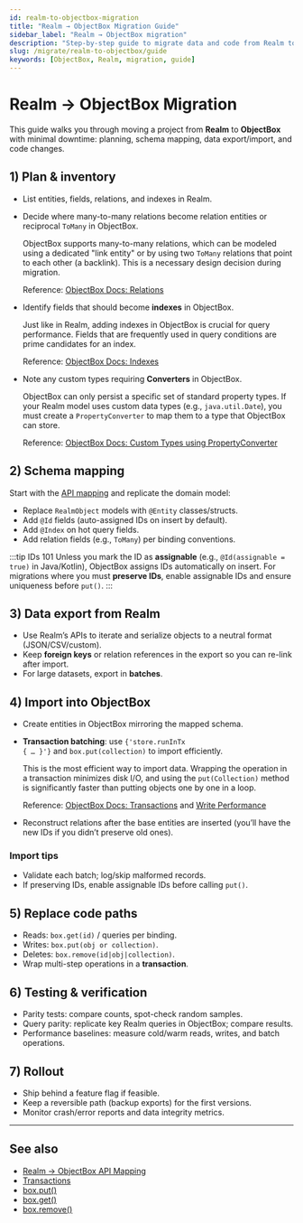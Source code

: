 ```yaml
---
id: realm-to-objectbox-migration
title: "Realm → ObjectBox Migration Guide"
sidebar_label: "Realm → ObjectBox migration"
description: "Step-by-step guide to migrate data and code from Realm to ObjectBox."
slug: /migrate/realm-to-objectbox/guide
keywords: [ObjectBox, Realm, migration, guide]
---
```


# Realm → ObjectBox Migration

This guide walks you through moving a project from **Realm** to **ObjectBox** with minimal downtime: planning, schema mapping, data export/import, and code changes.

## 1) Plan & inventory

- List entities, fields, relations, and indexes in Realm.

- Decide where many-to-many relations become relation entities or reciprocal <code>ToMany</code> in ObjectBox.
  <div className="explanation-list-box">
    <p>ObjectBox supports many-to-many relations, which can be modeled using a dedicated "link entity" or by using two <code>ToMany</code> relations that point to each other (a backlink). This is a necessary design decision during migration.</p>
    <p>Reference: <a href="https://docs.objectbox.io/relations#many-to-many-relations" target="_blank">ObjectBox Docs: Relations</a></p>
  </div>

- Identify fields that should become <strong>indexes</strong> in ObjectBox.
  <div className="explanation-list-box">
    <p>Just like in Realm, adding indexes in ObjectBox is crucial for query performance. Fields that are frequently used in query conditions are prime candidates for an index.</p>
    <p>Reference: <a href="https://docs.objectbox.io/advanced/indexes" target="_blank">ObjectBox Docs: Indexes</a></p>
  </div>

- Note any custom types requiring <strong>Converters</strong> in ObjectBox.
  <div className="explanation-list-box">
    <p>ObjectBox can only persist a specific set of standard property types. If your Realm model uses custom data types (e.g., <code>java.util.Date</code>), you must create a <code>PropertyConverter</code> to map them to a type that ObjectBox can store.</p>
    <p>Reference: <a href="https://docs.objectbox.io/advanced/custom-types" target="_blank">ObjectBox Docs: Custom Types using PropertyConverter</a></p>
  </div>

## 2) Schema mapping

Start with the [API mapping](./realm-to-objectbox-api-mapping.mdx) and replicate the domain model:

- Replace `RealmObject` models with `@Entity` classes/structs.
- Add `@Id` fields (auto-assigned IDs on insert by default).
- Add `@Index` on hot query fields.
- Add relation fields (e.g., `ToMany`) per binding conventions.

:::tip IDs 101
Unless you mark the ID as **assignable** (e.g., `@Id(assignable = true)` in Java/Kotlin), ObjectBox assigns IDs automatically on insert. For migrations where you must **preserve IDs**, enable assignable IDs and ensure uniqueness before `put()`.
:::

## 3) Data export from Realm

- Use Realm’s APIs to iterate and serialize objects to a neutral format (JSON/CSV/custom).
- Keep **foreign keys** or relation references in the export so you can re-link after import.
- For large datasets, export in **batches**.

## 4) Import into ObjectBox

- Create entities in ObjectBox mirroring the mapped schema.
- <strong>Transaction batching</strong>: use <code>{'store.runInTx { … }'}</code> and <code>box.put(collection)</code> to import efficiently.
  <div className="explanation-list-box">
    <p>This is the most efficient way to import data. Wrapping the operation in a transaction minimizes disk I/O, and using the <code>put(Collection)</code> method is significantly faster than putting objects one by one in a loop.</p>
    <p>Reference: <a href="https://docs.objectbox.io/transactions" target="_blank">ObjectBox Docs: Transactions</a> and <a href="https://docs.objectbox.io/performance/write-performance#bulk-operations-vs-single-operations" target="_blank">Write Performance</a></p>
  </div>

- Reconstruct relations after the base entities are inserted (you’ll have the new IDs if you didn’t preserve old ones).

<h3 id="import-tips">Import tips</h3>

- Validate each batch; log/skip malformed records.
- If preserving IDs, enable assignable IDs before calling `put()`.

## 5) Replace code paths

- Reads: `box.get(id)` / queries per binding.
- Writes: `box.put(obj or collection)`.
- Deletes: `box.remove(id|obj|collection)`.
- Wrap multi-step operations in a **transaction**.

## 6) Testing & verification

- Parity tests: compare counts, spot-check random samples.
- Query parity: replicate key Realm queries in ObjectBox; compare results.
- Performance baselines: measure cold/warm reads, writes, and batch operations.

## 7) Rollout

- Ship behind a feature flag if feasible.
- Keep a reversible path (backup exports) for the first versions.
- Monitor crash/error reports and data integrity metrics.

---

## See also
- [Realm → ObjectBox API Mapping](./realm-to-objectbox-api-mapping.mdx)
- [Transactions](./transactions.mdx)
- [box.put()](./box-put-method.mdx)
- [box.get()](./box-get-method.mdx)
- [box.remove()](./box-remove-method.mdx)

<script type="application/ld+json">
{
  "@context": "https://schema.org",
  "@type": "TechArticle",
  "mainEntityOfPage": {
    "@type": "WebPage",
    "@id": "https://dev.objectbox.io/migrate/realm-to-objectbox/guide"
  },
  "headline": "Realm → ObjectBox Migration Guide",
  "description": "Step-by-step guide to migrate data and code from Realm to ObjectBox",
  "keywords": "ObjectBox, Realm, Realm DB, Data Sync, MongoDB, MongoDB Atlas Device Sync, migration, guide",
  "datePublished": "2025-03-15T09:00:00+01:00",
  "dateModified": "2025-09-09T14:30:00+02:00",
  "author": {
    "@type": "Organization",
    "name": "ObjectBox",
    "url": "https://dev.objectbox.io/"
  }
}
</script>